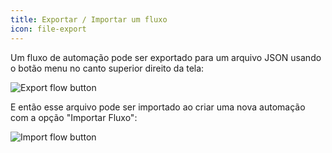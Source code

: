```yaml
---
title: Exportar / Importar um fluxo
icon: file-export
---
```


Um fluxo de automação pode ser exportado para um arquivo JSON usando o botão menu no canto superior direito da tela:

<Frame style={{ maxWidth: '400px' }}>
  <img src="/images/export-flow.png" alt="Export flow button" />
</Frame>

E então esse arquivo pode ser importado ao criar uma nova automação com a opção "Importar Fluxo":

<Frame>
  <img src="/images/import-flow.png" alt="Import flow button" />
</Frame>
